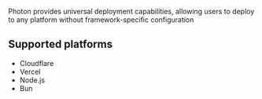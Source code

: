 
<BetaWarning />

Photon provides universal deployment capabilities, allowing users to deploy to any platform without framework-specific configuration

## Supported platforms

- <Link href="/guide/deploy/cloudflare">Cloudflare</Link>
- <Link href="/guide/deploy/vercel">Vercel</Link>
- <Link href="/guide/deploy/node">Node.js</Link>
- <Link href="/guide/deploy/bun">Bun</Link>
